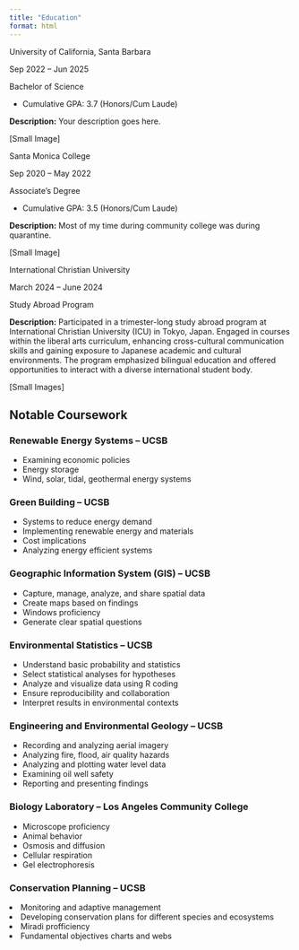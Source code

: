 ```yaml
---
title: "Education"
format: html
---
```


::: gray-block
<p>[University of California, Santa Barbara]{.h2}</p>

<p>[Sep 2022 – Jun 2025]{.programdate}</p>

<p>[Bachelor of Science]{.h4}</p>

<ul>

<li>Cumulative GPA: 3.7 (Honors/Cum Laude)</li>

</ul>

<p><strong>Description:</strong> Your description goes here.</p>
:::

\[Small Image\]

::: gray-block
<p>[Santa Monica College]{.h2}</p>

<p>[Sep 2020 – May 2022]{.programdate}</p>

<p>[Associate's Degree]{.h4}</p>

<ul>

<li>Cumulative GPA: 3.5 (Honors/Cum Laude)</li>

</ul>

<p><strong>Description:</strong> Most of my time during community college was during quarantine.</p>
:::

\[Small Image\]

::: gray-block
<p>[International Christian University]{.h2}</p>

<p>[March 2024 – June 2024]{.programdate}</p>

<p>[Study Abroad Program]{.h4}</p>

<p><strong>Description:</strong> Participated in a trimester-long study abroad program at International Christian University (ICU) in Tokyo, Japan. Engaged in courses within the liberal arts curriculum, enhancing cross-cultural communication skills and gaining exposure to Japanese academic and cultural environments. The program emphasized bilingual education and offered opportunities to interact with a diverse international student body.</p>
:::

\[Small Images\]

::: notable-coursework
<h2>Notable Coursework</h2>

<h3>Renewable Energy Systems – UCSB</h3>

<ul>

<li>Examining economic policies</li>

<li>Energy storage</li>

<li>Wind, solar, tidal, geothermal energy systems</li>

</ul>

<h3>Green Building – UCSB</h3>

<ul>

<li>Systems to reduce energy demand</li>

<li>Implementing renewable energy and materials</li>

<li>Cost implications</li>

<li>Analyzing energy efficient systems</li>

</ul>

<h3>Geographic Information System (GIS) – UCSB</h3>

<ul>

<li>Capture, manage, analyze, and share spatial data</li>

<li>Create maps based on findings</li>

<li>Windows proficiency</li>

<li>Generate clear spatial questions</li>

</ul>

<h3>Environmental Statistics – UCSB</h3>

<ul>

<li>Understand basic probability and statistics</li>

<li>Select statistical analyses for hypotheses</li>

<li>Analyze and visualize data using R coding</li>

<li>Ensure reproducibility and collaboration</li>

<li>Interpret results in environmental contexts</li>

</ul>

<h3>Engineering and Environmental Geology – UCSB</h3>

<ul>

<li>Recording and analyzing aerial imagery</li>

<li>Analyzing fire, flood, air quality hazards</li>

<li>Analyzing and plotting water level data</li>

<li>Examining oil well safety</li>

<li>Reporting and presenting findings</li>

</ul>

<h3>Biology Laboratory – Los Angeles Community College</h3>

<ul>

<li>Microscope proficiency</li>

<li>Animal behavior</li>

<li>Osmosis and diffusion</li>

<li>Cellular respiration</li>

<li>Gel electrophoresis</li>

</ul>

<h3>Conservation Planning – UCSB</h3>

<li>Monitoring and adaptive management</li>

<li>Developing conservation plans for different species and ecosystems</li>

<li>Miradi profficiency</li>

<li>Fundamental objectives charts and webs</li>
:::
